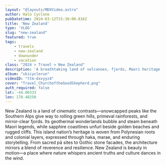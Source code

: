 ```yaml
---
layout: "@layouts/MDXVideo.astro"
author: Halo Cyclone
pubDatetime: 2024-03-12T15:30:00.816Z
title: 'New Zealand'
type: 'VLOG'
slug: "new-zealand"
featured: true
tags:
    - travels
    - new-zealand
    - downunder
    - vacation
class: "2024 > Travel > New Zealand"
description: 'A breathtaking land of volcanoes, fjords, Maori heritage, lush forests, coastal charm, and pure tranquility.'
album: "skicyclerun"
videoID: "ttm-dxvyyz4"
cover: "Travel_ChurchoftheGoodShepherd.png"
auth_required: false
lat: -44.00333
lon: 170.48250
---
```


New Zealand is a land of cinematic contrasts—snowcapped peaks like the Southern Alps give way to rolling green hills, primeval rainforests, and mirror-clear fjords. Its geothermal wonderlands bubble and steam beneath Maori legends, while sapphire coastlines unfurl beside golden beaches and rugged cliffs.
This island nation’s heritage is woven from Polynesian roots and colonial layers, expressed through haka, marae, and enduring storytelling. From sacred pā sites to Gothic stone facades, the architecture mirrors a blend of reverence and resilience. New Zealand is beauty in motion—a place where nature whispers ancient truths and culture dances in the wind.